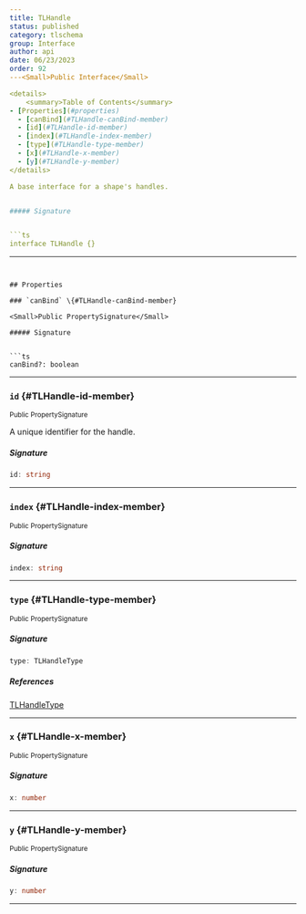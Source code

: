 ```yaml
---
title: TLHandle
status: published
category: tlschema
group: Interface
author: api
date: 06/23/2023
order: 92
---<Small>Public Interface</Small>

<details>
	<summary>Table of Contents</summary>
- [Properties](#properties)
  - [canBind](#TLHandle-canBind-member)
  - [id](#TLHandle-id-member)
  - [index](#TLHandle-index-member)
  - [type](#TLHandle-type-member)
  - [x](#TLHandle-x-member)
  - [y](#TLHandle-y-member)
</details>

A base interface for a shape's handles.


##### Signature


```ts
interface TLHandle {}
```

---
```


## Properties

### `canBind` \{#TLHandle-canBind-member}

<Small>Public PropertySignature</Small>

##### Signature


```ts
canBind?: boolean
```

---

### `id` \{#TLHandle-id-member}

<Small>Public PropertySignature</Small>

A unique identifier for the handle.


##### Signature


```ts
id: string
```

---

### `index` \{#TLHandle-index-member}

<Small>Public PropertySignature</Small>

##### Signature


```ts
index: string
```

---

### `type` \{#TLHandle-type-member}

<Small>Public PropertySignature</Small>

##### Signature


```ts
type: TLHandleType
```

##### References

[TLHandleType](/gen/tlschema/TLHandleType-type)

---

### `x` \{#TLHandle-x-member}

<Small>Public PropertySignature</Small>

##### Signature


```ts
x: number
```

---

### `y` \{#TLHandle-y-member}

<Small>Public PropertySignature</Small>

##### Signature


```ts
y: number
```

---


